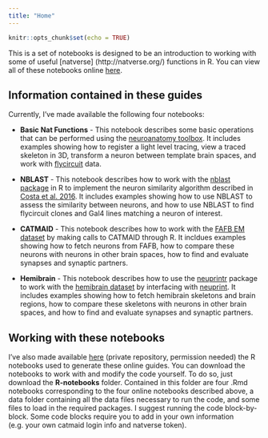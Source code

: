 ---
title: "Home"
---

```{r setup, include=FALSE}
knitr::opts_chunk$set(echo = TRUE)
```


This is a set of notebooks is designed to be an introduction to working with some of useful [natverse] (http://natverse.org/) functions in R. You can view all of these notebooks online [here](http://www.isabeldalessandro.com/nat-guide/). 

## Information contained in these guides 
Currently, I've made available the following four notebooks: 

* <b>Basic Nat Functions</b> - This notebook describes some basic operations that can be performed using the [neuroanatomy toolbox](http://natverse.org/nat/). It includes examples showing how to register a light level tracing, view a traced skeleton in 3D, transform a neuron between template brain spaces, and work with [flycircuit](http://www.flycircuit.tw/) data. 

* <b>NBLAST</b> - This notebook describes how to work with the [nblast package](http://natverse.org/nat.nblast/) in R to implement the neuron similarity algorithm described in [Costa et al. 2016](https://linkinghub.elsevier.com/retrieve/pii/S0896627316302653). It includes examples showing how to use NBLAST to assess the similarity between neurons, and how to use NBLAST to find flycircuit clones and Gal4 lines matching a neuron of interest. 

* <b>CATMAID</b> - This notebook describes how to work with the [FAFB EM dataset](https://www.cell.com/cell/fulltext/S0092-8674(18)30787-6) by making calls to CATMAID through R. It incldues examples showing how to fetch neurons from FAFB, how to compare these neurons with neurons in other brain spaces, how to find and evaluate synapses and synaptic partners.

* <b>Hemibrain</b> - This notebook describes how to use the [neuprintr](http://natverse.org/neuprintr/index.html) package to work with the [hemibrain dataset](https://www.janelia.org/project-team/flyem/hemibrain) by interfacing with [neuprint](https://neuprint.janelia.org/?dataset=hemibrain:v1.0.1). It includes examples showing how to fetch hemibrain skeletons and brain regions, how to compare these skeletons with neurons in other brain spaces, and how to find and evaluate synapses and synaptic partners. 

## Working with these notebooks 
I've also made available [here](https://github.com/IsabelDAlessandro/nat-guide/tree/master/R-notebooks) (private repository, permission needed) the R notebooks used to generate these online guides. You can download the notebooks to work with and modify the code yourself. To do so, just download the <b>R-notebooks</b> folder. Contained in this folder are four .Rmd notebooks corresponding to the four online notebooks described above, a data folder containing all the data files necessary to run the code, and some files to load in the required packages. I suggest running the code block-by-block. Some code blocks require you to add in your own information (e.g. your own catmaid login info and natverse token). 
